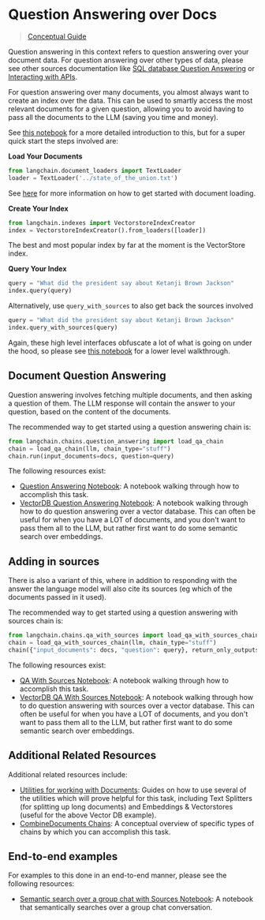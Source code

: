 # Question Answering over Docs

> [Conceptual Guide](https://docs.langchain.com/docs/use-cases/qa-docs)

Question answering in this context refers to question answering over your document data.
For question answering over other types of data, please see other sources documentation like [SQL database Question Answering](../tabular.md) or [Interacting with APIs](../apis.md).

For question answering over many documents, you almost always want to create an index over the data.
This can be used to smartly access the most relevant documents for a given question, allowing you to avoid having to pass all the documents to the LLM (saving you time and money).

See [this notebook](../modules/indexes/getting_started.html) for a more detailed introduction to this, but for a super quick start the steps involved are:

**Load Your Documents**

```python
from langchain.document_loaders import TextLoader
loader = TextLoader('../state_of_the_union.txt')
```

See [here](../modules/indexes/document_loaders.rst) for more information on how to get started with document loading.

**Create Your Index**

```python
from langchain.indexes import VectorstoreIndexCreator
index = VectorstoreIndexCreator().from_loaders([loader])
```

The best and most popular index by far at the moment is the VectorStore index.

**Query Your Index**

```python
query = "What did the president say about Ketanji Brown Jackson"
index.query(query)
```

Alternatively, use `query_with_sources` to also get back the sources involved

```python
query = "What did the president say about Ketanji Brown Jackson"
index.query_with_sources(query)
```

Again, these high level interfaces obfuscate a lot of what is going on under the hood, so please see [this notebook](../modules/indexes/getting_started.html) for a lower level walkthrough.

## Document Question Answering

Question answering involves fetching multiple documents, and then asking a question of them.
The LLM response will contain the answer to your question, based on the content of the documents.

The recommended way to get started using a question answering chain is:

```python
from langchain.chains.question_answering import load_qa_chain
chain = load_qa_chain(llm, chain_type="stuff")
chain.run(input_documents=docs, question=query)
```

The following resources exist:

- [Question Answering Notebook](../modules/chains/index_examples/question_answering.html): A notebook walking through how to accomplish this task.
- [VectorDB Question Answering Notebook](../modules/chains/index_examples/vector_db_qa.html): A notebook walking through how to do question answering over a vector database. This can often be useful for when you have a LOT of documents, and you don't want to pass them all to the LLM, but rather first want to do some semantic search over embeddings.

## Adding in sources

There is also a variant of this, where in addition to responding with the answer the language model will also cite its sources (eg which of the documents passed in it used).

The recommended way to get started using a question answering with sources chain is:

```python
from langchain.chains.qa_with_sources import load_qa_with_sources_chain
chain = load_qa_with_sources_chain(llm, chain_type="stuff")
chain({"input_documents": docs, "question": query}, return_only_outputs=True)
```

The following resources exist:

- [QA With Sources Notebook](../modules/chains/index_examples/qa_with_sources.html): A notebook walking through how to accomplish this task.
- [VectorDB QA With Sources Notebook](../modules/chains/index_examples/vector_db_qa_with_sources.html): A notebook walking through how to do question answering with sources over a vector database. This can often be useful for when you have a LOT of documents, and you don't want to pass them all to the LLM, but rather first want to do some semantic search over embeddings.

## Additional Related Resources

Additional related resources include:

- [Utilities for working with Documents](/modules/utils/how_to_guides.rst): Guides on how to use several of the utilities which will prove helpful for this task, including Text Splitters (for splitting up long documents) and Embeddings & Vectorstores (useful for the above Vector DB example).
- [CombineDocuments Chains](/modules/indexes/combine_docs.md): A conceptual overview of specific types of chains by which you can accomplish this task.

## End-to-end examples

For examples to this done in an end-to-end manner, please see the following resources:

- [Semantic search over a group chat with Sources Notebook](question_answering/semantic-search-over-chat.html): A notebook that semantically searches over a group chat conversation.
